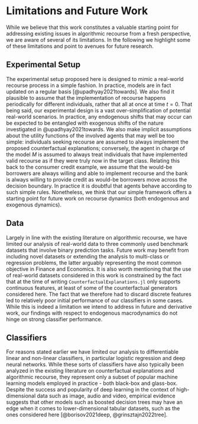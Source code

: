 # Limitations and Future Work {#sec-limit}

While we believe that this work constitutes a valuable starting point for addressing existing issues in algorithmic recourse from a fresh perspective, we are aware of several of its limitations. In the following we highlight some of these limitations and point to avenues for future research.

## Experimental Setup

The experimental setup proposed here is designed to mimic a real-world recourse process in a simple fashion. In practice, models are in fact updated on a regular basis [@upadhyay2021towards]. We also find it plausible to assume that the implementation of recourse happens periodically for different individuals, rather that all at once at time $t=0$. That being said, our experimental design is a vast over-simplification of potential real-world scenarios. In practice, any endogenous shifts that may occur can be expected to be entangled with exogenous shifts of the nature investigated in @upadhyay2021towards. We also make implicit assumptions about the utility functions of the involved agents that may well be too simple: individuals seeking recourse are assumed to always implement the proposed counterfactual explanations; conversely, the agent in charge of the model $M$ is assumed to always treat individuals that have implemented valid recourse as if they were truly now in the target class. Relating this back to the consumer credit example, we assume that the would-be borrowers are always willing and able to implement recourse and the bank is always willing to provide credit as would-be borrowers move across the decision boundary. In practice it is doubtful that agents behave according to such simple rules. Nonetheless, we think that our simple framework offers a starting point for future work on recourse dynamics (both endogenous and exogenous dynamics). 

## Data

Largely in line with the existing literature on algorithmic recourse, we have limited our analysis of real-world data to three commonly used benchmark datasets that involve binary prediction tasks. Future work may benefit from including novel datasets or extending the analysis to multi-class or regression problems, the latter arguably representing the most common objective in Finance and Economics. 
It is also worth mentioning that the use of real-world datasets considered in this work is constrained by the fact that at the time of writing `CounterfactualExplanations.jl` only supports continuous features, at least of some of the counterfactual generators considered here. The fact that we therefore had to discard discrete features led to relatively poor initial performance of our classifiers in some cases. While this is indeed a limitation we intend to address in future and derivative work, our findings with respect to endogenous macrodynamics do not hinge on strong classifier performance.

## Classifiers 

For reasons stated earlier we have limited our analysis to differentiable linear and non-linear classifiers, in particular logistic regression and deep neural networks. While these sorts of classifiers have also typically been analyzed in the existing literature on counterfactual explanations and algorithmic recourse, they represent only a subset of popular machine learning models employed in practice - both black-box and glass-box. Despite the success and popularity of deep learning in the context of high-dimensional data such as image, audio and video, empirical evidence suggests that other models such as boosted decision trees may have an edge when it comes to lower-dimensional tabular datasets, such as the ones considered here [@borisov2021deep, @grinsztajn2022tree]. 



